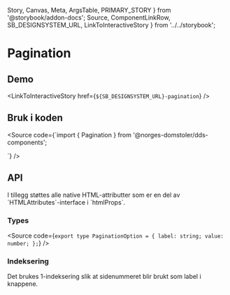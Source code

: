   Story,
  Canvas,
  Meta,
  ArgsTable,
  PRIMARY_STORY
} from '@storybook/addon-docs';
  Source,
  ComponentLinkRow,
  SB_DESIGNSYSTEM_URL,
  LinkToInteractiveStory
} from '../../storybook';

<Meta title="Design system/Pagination/API" component={Pagination} />

# Pagination

<ComponentLinkRow
  docsHref="https://design.domstol.no/987b33f71/p/762c1b-pagination/b/37b125"
  figmaHref="https://www.figma.com/file/ewqSDmkgqDQ5PyOsRp4V5b/?node-id=2576%3A78023"
  githubHref="https://github.com/domstolene/designsystem/tree/master/components/src/components/Pagination"
/>

## Demo

<Canvas>
  <Story id="design-system-pagination--default" />
</Canvas>

<LinkToInteractiveStory href={`${SB_DESIGNSYSTEM_URL}-pagination`} />

## Bruk i koden

<Source code={`import { Pagination } from '@norges-domstoler/dds-components';

<Pagination itemsAmount={100} withCounter />
`} />

## API

<ArgsTable story={PRIMARY_STORY} />
I tillegg støttes alle native HTML-attributter som er en del av `HTMLAttributes<HTMLElement>`-interface i `htmlProps`.

### Types

<Source
  code={`
export type PaginationOption = {
  label: string;
  value: number;
};
`}
/>

### Indeksering

Det brukes 1-indeksering slik at sidenummeret blir brukt som label i knappene.
